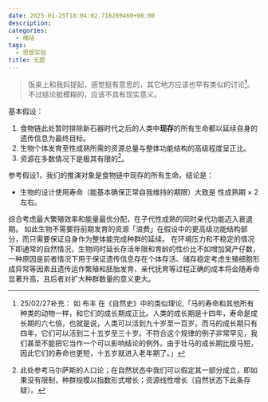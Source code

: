 ```yaml
---
date: 2025-01-25T18:04:02.718289460+08:00
description:
categories:
  - 嘀咕
tags:
  - 思想实验
title: 无题
---
```


> 饭桌上和我妈提起，感觉挺有意思的，其它地方应该也早有类似的讨论[^2]。不过结论挺模糊的，应该不具有现实意义。

基本假设：

1. 食物链<C>此处暂时排除新石器时代之后的人类</C>中**现存**的所有生命都以延续自身的遗传信息为最终目标。
2. 生物个体发育至性成熟所需的资源总量与整体功能结构的高级程度呈正比。
3. 资源在多数情况下是极其有限的[^1]。

参考假设1，我们的推演对象是食物链中现存的所有生命。结论是：

+ 生物的设计使用寿命（能基本确保正常自我维持的期限）大致是 性成熟期 × 2 左右。

综合考虑最大繁殖效率和能量最优分配，在子代性成熟的同时亲代功能迈入衰退期。
如此生物不需要将前期发育的资源「浪费」在假设中的更高级功能结构部分，而只需要保证自身作为整体能完成种群的延续。
在环境压力和不稳定的情况下<C>即通常的自然情况</C>，生物同时延长存活年限和育龄的性价比不如增加窝产仔数，
一种原因是前者情况下用于保证遗传信息存在<C>个体存活</C>、储存稳定<C>考虑生殖细胞形成异常等因素</C>且遗传运作<C>繁殖和胚胎发育、亲代抚育等过程</C>正确的成本将会随寿命显著升高，且后者对扩大种群数量的意义更大。


[^1]: 此处参考马尔萨斯的人口论；在自然状态中我们可以假定其一部分成立，即如果没有限制，种群规模以指数形式增长；资源线性增长（自然状态下此条存疑）。
[^2]: 25/02/27补充： 如 布丰 在《自然史》中的类似理论,「马的寿命和其他所有种类的动物一样，和它们的成长期成正比。人类的成长期是十四年，寿命是成长期的六七倍，也就是说，人类可以活到九十岁至一百岁。而马的成长期只有四年，它们可以活到二十五岁至三十岁。不符合这个规律的例子非常罕见，我们甚至不能把它当作一个可以影响结论的例外。由于壮马的成长期比瘦马短，因此它们的寿命也更短，十五岁就进入老年期了。」
